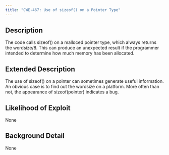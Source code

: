```yaml
---
title: "CWE-467: Use of sizeof() on a Pointer Type"
---
```


## Description
The code calls sizeof() on a malloced pointer type, which always returns the wordsize/8. This can produce an unexpected result if the programmer intended to determine how much memory has been allocated.

## Extended Description
The use of sizeof() on a pointer can sometimes generate useful information. An obvious case is to find out the wordsize on a platform. More often than not, the appearance of sizeof(pointer) indicates a bug.

## Likelihood of Exploit
None

## Background Detail
None
        